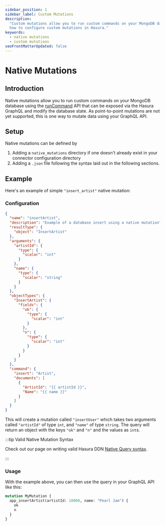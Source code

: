 ```yaml
---
sidebar_position: 1
sidebar_label: Custom Mutations
description:
  "Custom mutations allow you to run custom commands on your MongoDB database using the runCommand API. This page explains
  how to configure custom mutations in Hasura."
keywords:
  - native mutations
  - custom mutations
seoFrontMatterUpdated: false
---
```


# Native Mutations

## Introduction

Native mutations allow you to run custom commands on your MongoDB database using the [runCommand][MongoDB: runCommand]
API that can be exposed via the Hasura GraphQL and modify the database state. As point-to-point mutations are not yet
supported, this is one way to mutate data using your GraphQL API.

## Setup

Native mutations can be defined by
1. Adding a `native_mutations` directory if one doesn't already exist in your connector configuration directory
2. Adding a `.json` file following the syntax laid out in the following sections.

## Example

Here's an example of simple `"insert_artist"` native mutation:

### Configuration

```json
{
  "name": "insertArtist",
  "description": "Example of a database insert using a native mutation",
  "resultType": {
    "object": "InsertArtist"
  },
  "arguments": {
    "artistId": {
      "type": {
        "scalar": "int"
      }
    },
    "name": {
      "type": {
        "scalar": "string"
      }
    }
  },
  "objectTypes": {
    "InsertArtist": {
      "fields": {
        "ok": {
          "type": {
            "scalar": "int"
          }
        },
        "n": {
          "type": {
            "scalar": "int"
          }
        }
      }
    }
  },
  "command": {
    "insert": "Artist",
    "documents": [
      {
        "ArtistId": "{{ artistId }}",
        "Name": "{{ name }}"
      }
    ]
  }
}
```

This will create a mutation called `"insertUser"` which takes two arguments called `"artistId"` of type `int`, and
`"name"` of type `string`. The query will return an object with the keys `"ok"` and `"n"` and the values as `int`s.

:::tip Valid Native Mutation Syntax

Check out our page on writing valid Hasura DDN [Native Query syntax](/connectors/mongodb/native-mutations/syntax.mdx).

:::

### Usage

With the example above, you can then use the query in your GraphQL API like this:

```graphql
mutation MyMutation {
  app_insertArtist(artistId: 10000, name: "Pearl Jam") {
    ok
    n
  }
}
```

[MongoDB: runCommand]: https://www.mongodb.com/docs/manual/reference/method/db.runCommand

